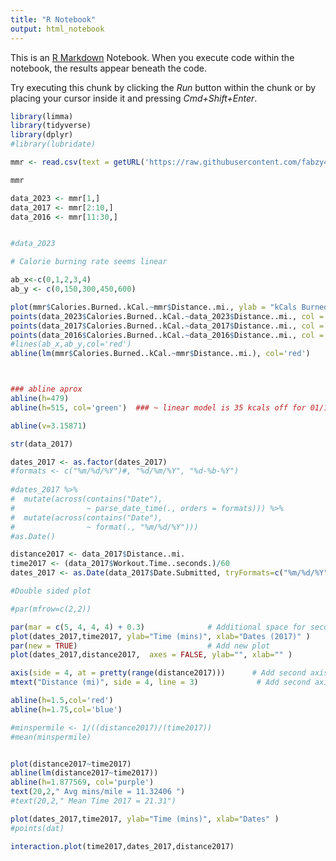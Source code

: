 ```yaml
---
title: "R Notebook"
output: html_notebook
---
```


This is an [R Markdown](http://rmarkdown.rstudio.com) Notebook. When you execute code within the notebook, the results appear beneath the code. 

Try executing this chunk by clicking the *Run* button within the chunk or by placing your cursor inside it and pressing *Cmd+Shift+Enter*. 

```r
library(limma)
library(tidyverse)
library(dplyr)
#library(lubridate)
```


```r
mmr <- read.csv(text = getURL('https://raw.githubusercontent.com/fabzy4L/RStudioDataAnalysis/Main/MapMyRun/mapmyrun%20-%20data.csv'))
```


```r
mmr

data_2023 <- mmr[1,]
data_2017 <- mmr[2:10,]
data_2016 <- mmr[11:30,]


#data_2023
```


```r
# Calorie burning rate seems linear

ab_x<-c(0,1,2,3,4)
ab_y <- c(0,150,300,450,600)

plot(mmr$Calories.Burned..kCal.~mmr$Distance..mi., ylab = "kCals Burned", xlab= "Distance (mi)", ylim=c(0,600))
points(data_2023$Calories.Burned..kCal.~data_2023$Distance..mi., col = 'green')
points(data_2017$Calories.Burned..kCal.~data_2017$Distance..mi., col = 'purple')
points(data_2016$Calories.Burned..kCal.~data_2016$Distance..mi., col = 'red')
#lines(ab_x,ab_y,col='red')
abline(lm(mmr$Calories.Burned..kCal.~mmr$Distance..mi.), col='red')



### abline aprox
abline(h=479)
abline(h=515, col='green')  ### ~ linear model is 35 kcals off for 01/10/23 session - not statistically relevant

abline(v=3.15871)
```


```r
str(data_2017)
```


```r
dates_2017 <- as.factor(dates_2017)
#formats <- c("%m/%d/%Y")#, "%d/%m/%Y", "%d-%b-%Y")
  
#dates_2017 %>% 
#  mutate(across(contains("Date"), 
#                ~ parse_date_time(., orders = formats))) %>%
#  mutate(across(contains("Date"),
#                ~ format(., "%m/%d/%Y")))
#as.Date()

distance2017 <- data_2017$Distance..mi.
time2017 <- (data_2017$Workout.Time..seconds.)/60
dates_2017 <- as.Date(data_2017$Date.Submitted, tryFormats=c("%m/%d/%Y"))
```


```r
#Double sided plot

#par(mfrow=c(2,2))

par(mar = c(5, 4, 4, 4) + 0.3)              # Additional space for second y-axis
plot(dates_2017,time2017, ylab="Time (mins)", xlab="Dates (2017)" )
par(new = TRUE)                             # Add new plot
plot(dates_2017,distance2017,  axes = FALSE, ylab="", xlab="" )

axis(side = 4, at = pretty(range(distance2017)))      # Add second axis
mtext("Distance (mi)", side = 4, line = 3)             # Add second axis label

abline(h=1.5,col='red')
abline(h=1.75,col='blue')
```


```r
#minspermile <- 1/((distance2017)/(time2017))
#mean(minspermile)


plot(distance2017~time2017)
abline(lm(distance2017~time2017))
abline(h=1.877569, col='purple')
text(20,2," Avg mins/mile = 11.32406 ")
#text(20,2," Mean Time 2017 = 21.31")
```

```r
plot(dates_2017,time2017, ylab="Time (mins)", xlab="Dates" )
#points(dat)
```


```r
interaction.plot(time2017,dates_2017,distance2017)
```
